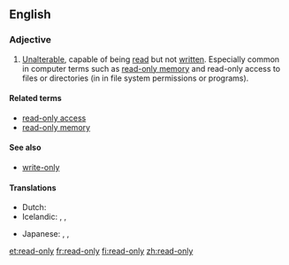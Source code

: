 ==English==
{{wikipedia}}

===Adjective===
{{en-adj|-}}

# [[unalterable|Unalterable]], capable of being [[read]] but not [[written]].  Especially common in computer terms such as [[read-only memory]] and read-only access to files or directories (in in file system permissions or programs).

====Related terms====
* [[read-only access]]
* [[read-only memory]]

====See also====
* [[write-only]]

====Translations====
{{trans-top|capable of being read but not written}}
* Dutch: {{t-|nl|alleen-lezen}}
* Icelandic: {{qualifier|reading}} {{t-|is|les-}}, {{qualifier|write-protected}} {{t-|is|ritvarinn|m}}, {{t-|is|skrifvarinn|m}}
{{trans-mid}}
* Japanese: {{t-|ja|読み込み専用|tr=yomikomi-sen'yō|sc=Jpan}}, {{t-|ja|読み出し専用|tr=yomidashi-sen'yō|sc=Jpan}}, {{t-|ja|読み取り専用|tr=yomitori-sen'yō|sc=Jpan}}
{{trans-bottom}}

[[et:read-only]]
[[fr:read-only]]
[[fi:read-only]]
[[zh:read-only]]